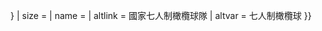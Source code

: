 {{country data {{{1}}}
| Flagbig/core
| variant = {{{variant|{{{2|}}}}}}
| size = {{{size|}}}
| name = {{{name|}}}
| altlink = 國家七人制橄欖球隊
| altvar = 七人制橄欖球
}}<noinclude>{{documentation}}</noinclude>